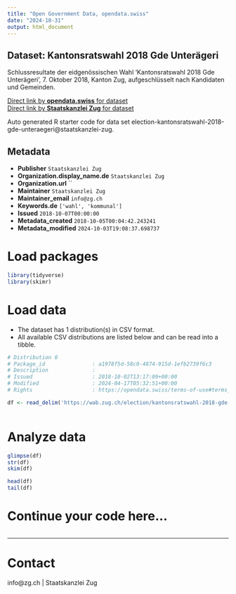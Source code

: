 ```yaml
---
title: "Open Government Data, opendata.swiss"
date: "2024-10-31"
output: html_document
---
```


## Dataset: Kantonsratswahl 2018 Gde Unterägeri

Schlussresultate der eidgenössischen Wahl 'Kantonsratswahl 2018 Gde Unterägeri', 7. Oktober 2018, Kanton Zug, aufgeschlüsselt nach Kandidaten und Gemeinden.

[Direct link by **opendata.swiss** for dataset](https://opendata.swiss/de/dataset/kantonsratswahl-2018-gde-unterageri)<br>
[Direct link by **Staatskanzlei Zug** for dataset](https://wab.zug.ch/election/kantonsratswahl-2018-gde-unteraegeri/data)

Auto generated R starter code for data set election-kantonsratswahl-2018-gde-unteraegeri@staatskanzlei-zug.

## Metadata

- **Publisher** `Staatskanzlei Zug`
- **Organization.display_name.de** `Staatskanzlei Zug`
- **Organization.url** ``
- **Maintainer** `Staatskanzlei Zug`
- **Maintainer_email** `info@zg.ch`
- **Keywords.de** `['wahl', 'kommunal']`
- **Issued** `2018-10-07T00:00:00`
- **Metadata_created** `2018-10-05T00:04:42.243241`
- **Metadata_modified** `2024-10-03T19:08:37.698737`


# Load packages

```r

library(tidyverse)
library(skimr)

```

# Load data

-   The dataset has 1 distribution(s) in CSV format.
-   All available CSV distributions are listed below and can be read into a tibble.

```r

# Distribution 0
# Package_id               : a1978f5d-58c0-4874-915d-1efb2739f6c3
# Description              : 
# Issued                   : 2018-10-02T13:17:09+00:00
# Modified                 : 2024-04-17T05:32:51+00:00
# Rights                   : https://opendata.swiss/terms-of-use#terms_by

df <- read_delim('https://wab.zug.ch/election/kantonsratswahl-2018-gde-unteraegeri/data-csv')



```

# Analyze data

```r

glimpse(df)
str(df)
skim(df)

head(df)
tail(df)

```

# Continue your code here...

```r

```

------------------------------------------------------------------------

# Contact

info@zg.ch | Staatskanzlei Zug
